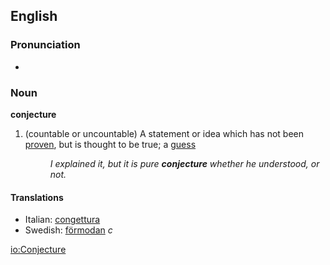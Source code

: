 ==English==
===Pronunciation===
*{{audio|en-us-conjecture.ogg|Audio (US)}}

===Noun===
'''conjecture'''
#(countable or uncountable) A statement or idea which has not been [[proven]], but is thought to be true; a [[guess]]
#:''I explained it, but it is pure '''conjecture''' whether he understood, or not.''

====Translations====
*Italian: [[congettura]]
*Swedish: [[förmodan]] ''c''

[[io:Conjecture]]